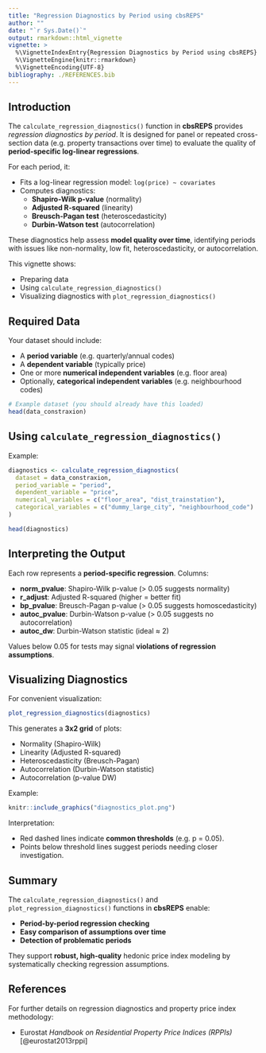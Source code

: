 ```yaml
---
title: "Regression Diagnostics by Period using cbsREPS"
author: ""
date: "`r Sys.Date()`"
output: rmarkdown::html_vignette
vignette: >
  %\VignetteIndexEntry{Regression Diagnostics by Period using cbsREPS}
  %\VignetteEngine{knitr::rmarkdown}
  %\VignetteEncoding{UTF-8}
bibliography: ./REFERENCES.bib
---
```


## Introduction

The `calculate_regression_diagnostics()` function in **cbsREPS** provides *regression diagnostics by period*. It is designed for panel or repeated cross-section data (e.g. property transactions over time) to evaluate the quality of **period-specific log-linear regressions**.

For each period, it:

- Fits a log-linear regression model: `log(price) ~ covariates`
- Computes diagnostics:
  - **Shapiro-Wilk p-value** (normality)
  - **Adjusted R-squared** (linearity)
  - **Breusch-Pagan test** (heteroscedasticity)
  - **Durbin-Watson test** (autocorrelation)

These diagnostics help assess **model quality over time**, identifying periods with issues like non-normality, low fit, heteroscedasticity, or autocorrelation.

This vignette shows:

- Preparing data
- Using `calculate_regression_diagnostics()`
- Visualizing diagnostics with `plot_regression_diagnostics()`


## Required Data

Your dataset should include:

- A **period variable** (e.g. quarterly/annual codes)
- A **dependent variable** (typically price)
- One or more **numerical independent variables** (e.g. floor area)
- Optionally, **categorical independent variables** (e.g. neighbourhood codes)


```r
# Example dataset (you should already have this loaded)
head(data_constraxion)
```


## Using `calculate_regression_diagnostics()`

Example:

```r
diagnostics <- calculate_regression_diagnostics(
  dataset = data_constraxion,
  period_variable = "period",
  dependent_variable = "price",
  numerical_variables = c("floor_area", "dist_trainstation"),
  categorical_variables = c("dummy_large_city", "neighbourhood_code")
)

head(diagnostics)
```


## Interpreting the Output

Each row represents a **period-specific regression**. Columns:

- **norm_pvalue**: Shapiro-Wilk p-value (> 0.05 suggests normality)
- **r_adjust**: Adjusted R-squared (higher = better fit)
- **bp_pvalue**: Breusch-Pagan p-value (> 0.05 suggests homoscedasticity)
- **autoc_pvalue**: Durbin-Watson p-value (> 0.05 suggests no autocorrelation)
- **autoc_dw**: Durbin-Watson statistic (ideal ≈ 2)

Values below 0.05 for tests may signal **violations of regression assumptions**.


## Visualizing Diagnostics

For convenient visualization:

```r
plot_regression_diagnostics(diagnostics)
```

This generates a **3x2 grid** of plots:

- Normality (Shapiro-Wilk)
- Linearity (Adjusted R-squared)
- Heteroscedasticity (Breusch-Pagan)
- Autocorrelation (Durbin-Watson statistic)
- Autocorrelation (p-value DW)

Example:

```r
knitr::include_graphics("diagnostics_plot.png")
```

Interpretation:

- Red dashed lines indicate **common thresholds** (e.g. p = 0.05).
- Points below threshold lines suggest periods needing closer investigation.


## Summary

The `calculate_regression_diagnostics()` and `plot_regression_diagnostics()` functions in **cbsREPS** enable:

- **Period-by-period regression checking**
- **Easy comparison of assumptions over time**
- **Detection of problematic periods**

They support **robust, high-quality** hedonic price index modeling by systematically checking regression assumptions.


## References

For further details on regression diagnostics and property price index methodology:

- Eurostat *Handbook on Residential Property Price Indices (RPPIs)* [@eurostat2013rppi]
